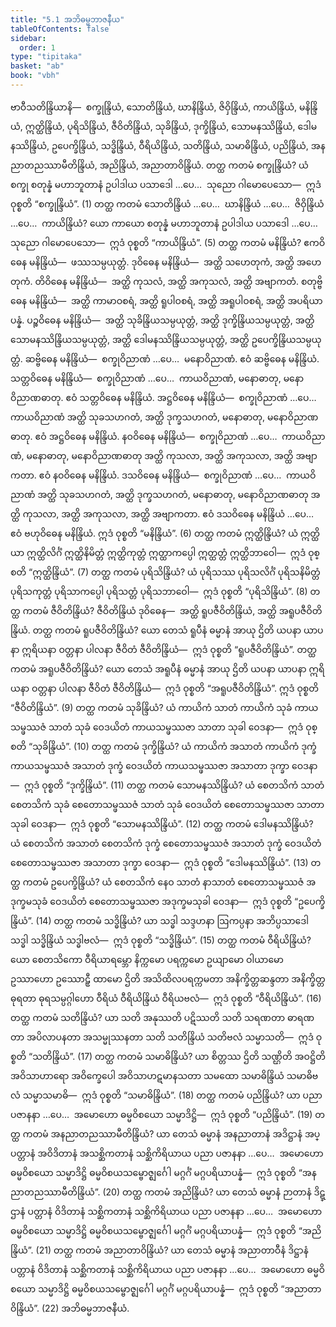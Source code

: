 ```yaml
---
title: "5.1 အဘိဓမ္မဘာဇနီယ"
tableOfContents: false
sidebar:
  order: 1
type: "tipitaka"
basket: "ab"
book: "vbh"
---
```



<DynamicBreadcrumb />

<Division number="219" book="vbh" e="ch" v="30" p="128">

<Paragraph number="859" book="vbh">
ဗာဝီသတိန္ဒြိယာနိ—  စက္ခုန္ဒြိယံ, သောတိန္ဒြိယံ, ဃာနိန္ဒြိယံ, ဇိဝှိန္ဒြိယံ, ကာယိန္ဒြိယံ, မနိန္ဒြိယံ, ဣတ္ထိန္ဒြိယံ, ပုရိသိန္ဒြိယံ, ဇီဝိတိန္ဒြိယံ, သုခိန္ဒြိယံ, ဒုက္ခိန္ဒြိယံ, သောမနဿိန္ဒြိယံ, ဒေါမနဿိန္ဒြိယံ, ဥပေက္ခိန္ဒြိယံ, သဒ္ဓိန္ဒြိယံ, ဝီရိယိန္ဒြိယံ, သတိန္ဒြိယံ, သမာဓိန္ဒြိယံ, ပညိန္ဒြိယံ, အနညာတညဿာမီတိန္ဒြိယံ, အညိန္ဒြိယံ, အညာတာဝိန္ဒြိယံ.
</Paragraph>

</Division>
<Division number="220" book="vbh" e="ch" v="30" p="128">

<Paragraph number="860" book="vbh">
တတ္ထ ကတမံ စက္ခုန္ဒြိယံ? ယံ စက္ခု စတုန္နံ မဟာဘူတာနံ ဥပါဒါယ ပသာဒေါ …ပေ…  သုညော ဂါမောပေသော—  ဣဒံ ဝုစ္စတိ “စက္ခုန္ဒြိယံ”. (1)
</Paragraph>

<Paragraph number="861" book="vbh">
တတ္ထ ကတမံ သောတိန္ဒြိယံ …ပေ…  ဃာနိန္ဒြိယံ …ပေ…  ဇိဝှိန္ဒြိယံ …ပေ…  ကာယိန္ဒြိယံ? ယော ကာယော စတုန္နံ မဟာဘူတာနံ ဥပါဒါယ ပသာဒေါ …ပေ…  သုညော ဂါမောပေသော—  ဣဒံ ဝုစ္စတိ “ကာယိန္ဒြိယံ”. (5)
</Paragraph>

<Paragraph number="862" book="vbh">
တတ္ထ ကတမံ မနိန္ဒြိယံ? ဧကဝိဓေန မနိန္ဒြိယံ—  ဖဿသမ္ပယုတ္တံ. ဒုဝိဓေန မနိန္ဒြိယံ—  အတ္ထိ သဟေတုကံ, အတ္ထိ အဟေတုကံ. တိဝိဓေန မနိန္ဒြိယံ—  အတ္ထိ ကုသလံ, အတ္ထိ အကုသလံ, အတ္ထိ အဗျာကတံ. စတုဗ္ဗိဓေန မနိန္ဒြိယံ—  အတ္ထိ ကာမာဝစရံ, အတ္ထိ ရူပါဝစရံ, အတ္ထိ အရူပါဝစရံ, အတ္ထိ အပရိယာပန္နံ. ပဉ္စဝိဓေန မနိန္ဒြိယံ—  အတ္ထိ သုခိန္ဒြိယသမ္ပယုတ္တံ, အတ္ထိ ဒုက္ခိန္ဒြိယသမ္ပယုတ္တံ, အတ္ထိ သောမနဿိန္ဒြိယသမ္ပယုတ္တံ, အတ္ထိ ဒေါမနဿိန္ဒြိယသမ္ပယုတ္တံ, အတ္ထိ ဥပေက္ခိန္ဒြိယသမ္ပယုတ္တံ. ဆဗ္ဗိဓေန မနိန္ဒြိယံ—  စက္ခုဝိညာဏံ …ပေ…  မနောဝိညာဏံ. ဧဝံ ဆဗ္ဗိဓေန မနိန္ဒြိယံ.
</Paragraph>

<Paragraph number="863" book="vbh">
သတ္တဝိဓေန မနိန္ဒြိယံ—  စက္ခုဝိညာဏံ …ပေ…  ကာယဝိညာဏံ, မနောဓာတု, မနောဝိညာဏဓာတု. ဧဝံ သတ္တဝိဓေန မနိန္ဒြိယံ.
</Paragraph>

<Paragraph number="864" book="vbh">
အဋ္ဌဝိဓေန မနိန္ဒြိယံ—  စက္ခုဝိညာဏံ …ပေ…  ကာယဝိညာဏံ အတ္ထိ သုခသဟဂတံ, အတ္ထိ ဒုက္ခသဟဂတံ, မနောဓာတု, မနောဝိညာဏဓာတု. ဧဝံ အဋ္ဌဝိဓေန မနိန္ဒြိယံ.
</Paragraph>

<Paragraph number="865" book="vbh">
နဝဝိဓေန မနိန္ဒြိယံ—  စက္ခုဝိညာဏံ …ပေ…  ကာယဝိညာဏံ, မနောဓာတု, မနောဝိညာဏဓာတု အတ္ထိ ကုသလာ, အတ္ထိ အကုသလာ, အတ္ထိ အဗျာကတာ. ဧဝံ နဝဝိဓေန မနိန္ဒြိယံ.
</Paragraph>

<Paragraph number="866" book="vbh">
ဒသဝိဓေန မနိန္ဒြိယံ—  စက္ခုဝိညာဏံ …ပေ…  ကာယဝိညာဏံ အတ္ထိ သုခသဟဂတံ, အတ္ထိ ဒုက္ခသဟဂတံ, မနောဓာတု, မနောဝိညာဏဓာတု အတ္ထိ ကုသလာ, အတ္ထိ အကုသလာ, အတ္ထိ အဗျာကတာ. ဧဝံ ဒသဝိဓေန မနိန္ဒြိယံ …ပေ…  ဧဝံ ဗဟုဝိဓေန မနိန္ဒြိယံ. ဣဒံ ဝုစ္စတိ “မနိန္ဒြိယံ”. (6)
</Paragraph>

<Paragraph number="867" book="vbh">
တတ္ထ ကတမံ ဣတ္ထိန္ဒြိယံ? ယံ ဣတ္ထိယာ ဣတ္ထိလိင်္ဂံ ဣတ္ထိနိမိတ္တံ ဣတ္ထိကုတ္တံ ဣတ္ထာကပ္ပေါ ဣတ္ထတ္တံ ဣတ္ထိဘာဝေါ—  ဣဒံ ဝုစ္စတိ “ဣတ္ထိန္ဒြိယံ”. (7)
</Paragraph>

<Paragraph number="868" book="vbh">
တတ္ထ ကတမံ ပုရိသိန္ဒြိယံ? ယံ ပုရိသဿ ပုရိသလိင်္ဂံ ပုရိသနိမိတ္တံ ပုရိသကုတ္တံ ပုရိသာကပ္ပေါ ပုရိသတ္တံ ပုရိသဘာဝေါ—  ဣဒံ ဝုစ္စတိ “ပုရိသိန္ဒြိယံ”. (8)
</Paragraph>

<Paragraph number="869" book="vbh">
တတ္ထ ကတမံ ဇီဝိတိန္ဒြိယံ? ဇီဝိတိန္ဒြိယံ ဒုဝိဓေန—  အတ္ထိ ရူပဇီဝိတိန္ဒြိယံ, အတ္ထိ အရူပဇီဝိတိန္ဒြိယံ.
</Paragraph>

<Paragraph number="870" book="vbh">
တတ္ထ ကတမံ ရူပဇီဝိတိန္ဒြိယံ? ယော တေသံ ရူပီနံ ဓမ္မာနံ အာယု ဌိတိ ယပနာ ယာပနာ ဣရိယနာ ဝတ္တနာ ပါလနာ ဇီဝိတံ ဇီဝိတိန္ဒြိယံ—  ဣဒံ ဝုစ္စတိ “ရူပဇီဝိတိန္ဒြိယံ”.
</Paragraph>

<Paragraph number="871" book="vbh">
တတ္ထ ကတမံ အရူပဇီဝိတိန္ဒြိယံ? ယော တေသံ အရူပီနံ ဓမ္မာနံ အာယု ဌိတိ ယပနာ ယာပနာ ဣရိယနာ ဝတ္တနာ ပါလနာ ဇီဝိတံ ဇီဝိတိန္ဒြိယံ—  ဣဒံ ဝုစ္စတိ “အရူပဇီဝိတိန္ဒြိယံ”. ဣဒံ ဝုစ္စတိ “ဇီဝိတိန္ဒြိယံ”. (9)
</Paragraph>

<Paragraph number="872" book="vbh">
တတ္ထ ကတမံ သုခိန္ဒြိယံ? ယံ ကာယိကံ သာတံ ကာယိကံ သုခံ ကာယသမ္ဖဿဇံ သာတံ သုခံ ဝေဒယိတံ ကာယသမ္ဖဿဇာ သာတာ သုခါ ဝေဒနာ—  ဣဒံ ဝုစ္စတိ “သုခိန္ဒြိယံ”. (10)
</Paragraph>

<Paragraph number="873" book="vbh">
တတ္ထ ကတမံ ဒုက္ခိန္ဒြိယံ? ယံ ကာယိကံ အသာတံ ကာယိကံ ဒုက္ခံ ကာယသမ္ဖဿဇံ အသာတံ ဒုက္ခံ ဝေဒယိတံ ကာယသမ္ဖဿဇာ အသာတာ ဒုက္ခာ ဝေဒနာ—  ဣဒံ ဝုစ္စတိ “ဒုက္ခိန္ဒြိယံ”. (11)
</Paragraph>

<Paragraph number="874" book="vbh">
တတ္ထ ကတမံ သောမနဿိန္ဒြိယံ? ယံ စေတသိကံ သာတံ စေတသိကံ သုခံ စေတောသမ္ဖဿဇံ သာတံ သုခံ ဝေဒယိတံ စေတောသမ္ဖဿဇာ သာတာ သုခါ ဝေဒနာ—  ဣဒံ ဝုစ္စတိ “သောမနဿိန္ဒြိယံ”. (12)
</Paragraph>

<Paragraph number="875" book="vbh">
တတ္ထ ကတမံ ဒေါမနဿိန္ဒြိယံ? ယံ စေတသိကံ အသာတံ စေတသိကံ ဒုက္ခံ စေတောသမ္ဖဿဇံ အသာတံ ဒုက္ခံ ဝေဒယိတံ စေတောသမ္ဖဿဇာ အသာတာ ဒုက္ခာ ဝေဒနာ—  ဣဒံ ဝုစ္စတိ “ဒေါမနဿိန္ဒြိယံ”. (13)
</Paragraph>

<Paragraph number="876" book="vbh">
တတ္ထ ကတမံ ဥပေက္ခိန္ဒြိယံ? ယံ စေတသိကံ နေဝ သာတံ နာသာတံ စေတောသမ္ဖဿဇံ အဒုက္ခမသုခံ ဝေဒယိတံ စေတောသမ္ဖဿဇာ အဒုက္ခမသုခါ ဝေဒနာ—  ဣဒံ ဝုစ္စတိ “ဥပေက္ခိန္ဒြိယံ”. (14)
</Paragraph>

<Paragraph number="877" book="vbh">
တတ္ထ ကတမံ သဒ္ဓိန္ဒြိယံ? ယာ သဒ္ဓါ သဒ္ဒဟနာ ဩကပ္ပနာ အဘိပ္ပသာဒေါ သဒ္ဓါ သဒ္ဓိန္ဒြိယံ သဒ္ဓါဗလံ—  ဣဒံ ဝုစ္စတိ “သဒ္ဓိန္ဒြိယံ”. (15)
</Paragraph>

<Paragraph number="878" book="vbh">
တတ္ထ ကတမံ ဝီရိယိန္ဒြိယံ? ယော စေတသိကော ဝီရိယာရမ္ဘော နိက္ကမော ပရက္ကမော ဥယျာမော ဝါယာမော ဥဿာဟော ဥဿောဠှီ ထာမော ဌိတိ အသိထိလပရက္ကမတာ အနိက္ခိတ္တဆန္ဒတာ အနိက္ခိတ္တဓုရတာ ဓုရသမ္ပဂ္ဂါဟော ဝီရိယံ ဝီရိယိန္ဒြိယံ ဝီရိယဗလံ—  ဣဒံ ဝုစ္စတိ “ဝီရိယိန္ဒြိယံ”. (16)
</Paragraph>

<Paragraph number="879" book="vbh">
တတ္ထ ကတမံ သတိန္ဒြိယံ? ယာ သတိ အနုဿတိ ပဋိဿတိ သတိ သရဏတာ ဓာရဏတာ အပိလာပနတာ အသမ္မုဿနတာ သတိ သတိန္ဒြိယံ သတိဗလံ သမ္မာသတိ—  ဣဒံ ဝုစ္စတိ “သတိန္ဒြိယံ”. (17)
</Paragraph>

<Paragraph number="880" book="vbh">
တတ္ထ ကတမံ သမာဓိန္ဒြိယံ? ယာ စိတ္တဿ ဌိတိ သဏ္ဌိတိ အဝဋ္ဌိတိ အဝိသာဟာရော အဝိက္ခေပေါ အဝိသာဟဋမာနသတာ သမထော သမာဓိန္ဒြိယံ သမာဓိဗလံ သမ္မာသမာဓိ—  ဣဒံ ဝုစ္စတိ “သမာဓိန္ဒြိယံ”. (18)
</Paragraph>

<Paragraph number="881" book="vbh">
တတ္ထ ကတမံ ပညိန္ဒြိယံ? ယာ ပညာ ပဇာနနာ …ပေ…  အမောဟော ဓမ္မဝိစယော သမ္မာဒိဋ္ဌိ—  ဣဒံ ဝုစ္စတိ “ပညိန္ဒြိယံ”. (19)
</Paragraph>

<Paragraph number="882" book="vbh">
တတ္ထ ကတမံ အနညာတညဿာမီတိန္ဒြိယံ? ယာ တေသံ ဓမ္မာနံ အနညာတာနံ အဒိဋ္ဌာနံ အပ္ပတ္တာနံ အဝိဒိတာနံ အသစ္ဆိကတာနံ သစ္ဆိကိရိယာယ ပညာ ပဇာနနာ …ပေ…  အမောဟော ဓမ္မဝိစယော သမ္မာဒိဋ္ဌိ ဓမ္မဝိစယသမ္ဗောဇ္ဈင်္ဂေါ မဂ္ဂင်္ဂံ မဂ္ဂပရိယာပန္နံ—  ဣဒံ ဝုစ္စတိ “အနညာတညဿာမီတိန္ဒြိယံ”. (20)
</Paragraph>

<Paragraph number="883" book="vbh">
တတ္ထ ကတမံ အညိန္ဒြိယံ? ယာ တေသံ ဓမ္မာနံ ဉာတာနံ ဒိဋ္ဌာနံ ပတ္တာနံ ဝိဒိတာနံ သစ္ဆိကတာနံ သစ္ဆိကိရိယာယ ပညာ ပဇာနနာ …ပေ…  အမောဟော ဓမ္မဝိစယော သမ္မာဒိဋ္ဌိ ဓမ္မဝိစယသမ္ဗောဇ္ဈင်္ဂေါ မဂ္ဂင်္ဂံ မဂ္ဂပရိယာပန္နံ—  ဣဒံ ဝုစ္စတိ “အညိန္ဒြိယံ”. (21)
</Paragraph>

<Paragraph number="884" book="vbh">
တတ္ထ ကတမံ အညာတာဝိန္ဒြိယံ? ယာ တေသံ ဓမ္မာနံ အညာတာဝီနံ ဒိဋ္ဌာနံ ပတ္တာနံ ဝိဒိတာနံ သစ္ဆိကတာနံ သစ္ဆိကိရိယာယ ပညာ ပဇာနနာ …ပေ…  အမောဟော ဓမ္မဝိစယော သမ္မာဒိဋ္ဌိ ဓမ္မဝိစယသမ္ဗောဇ္ဈင်္ဂေါ မဂ္ဂင်္ဂံ မဂ္ဂပရိယာပန္နံ—  ဣဒံ ဝုစ္စတိ “အညာတာဝိန္ဒြိယံ”. (22)

</Paragraph>
</Division>

<Paragraph number="885" type="center" book="vbh">
အဘိဓမ္မဘာဇနီယံ.
</Paragraph>